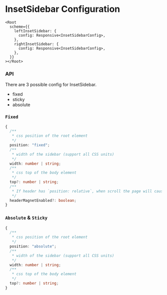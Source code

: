 
<Meta title="Layout v5/Configuration/InsetSidebar" />

<style>{`
  .sbdocs-content {
    max-width: 720px;
  }
`}</style>

# InsetSidebar Configuration

```tsx
<Root
  scheme={{
    leftInsetSidebar: {
      config: Responsive<InsetSidebarConfig>,
    },
    rightInsetSidebar: {
      config: Responsive<InsetSidebarConfig>,
    },
  }}
></Root>
```

### API

There are 3 possible config for InsetSidebar.

- fixed
- sticky
- absolute

### `Fixed`

```ts
{
  /**
   * css position of the root element
   */
  position: "fixed";
  /**
   * width of the sidebar (support all CSS units)
   */
  width: number | string;
  /**
   * css top of the body element
   */
  top?: number | string;
  /**
   * If header has `position: relative`, when scroll the page will cause this sidebar to stick with header
   */
  headerMagnetEnabled?: boolean;
}
```

### `Absolute` & `Sticky`

```ts
{
  /**
   * css position of the root element
   */
  position: "absolute";
  /**
   * width of the sidebar (support all CSS units)
   */
  width: number | string;
  /**
   * css top of the body element
   */
  top?: number | string;
}
```

